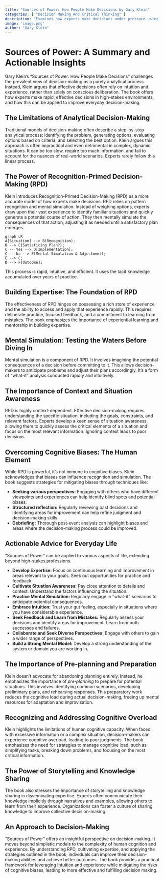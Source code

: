 ```yaml
---
title: "Sources of Power: How People Make Decisions by Gary Klein"
categories: [ "Decision Making And Critical Thinking" ]
description: "Examines how experts make decisions under pressure using recognition-primed decision making"
image: 'image.png'
author: "Gary Klein"
---
```

# Sources of Power: A Summary and Actionable Insights

Gary Klein's "Sources of Power: How People Make Decisions" challenges the prevalent view of decision-making as a purely analytical process. Instead, Klein argues that effective decisions often rely on intuition and experience, rather than solely on conscious deliberation.  The book offers how experts make rapid, effective decisions in high-stakes environments, and how this can be applied to improve everyday decision-making.

## The Limitations of Analytical Decision-Making

Traditional models of decision-making often describe a step-by-step analytical process: identifying the problem, generating options, evaluating options based on criteria, and selecting the best option. Klein argues this approach is often impractical and even detrimental in complex, dynamic situations.  It can be too slow, require too much information, and fail to account for the nuances of real-world scenarios. Experts rarely follow this linear process.

## The Power of Recognition-Primed Decision-Making (RPD)

Klein introduces Recognition-Primed Decision-Making (RPD) as a more accurate model of how experts make decisions. RPD relies on pattern recognition and mental simulation. Instead of weighing options, experts draw upon their vast experience to identify familiar situations and quickly generate a potential course of action. They then mentally simulate the consequences of that action, adjusting it as needed until a satisfactory plan emerges.

```mermaid
graph LR
A[Situation] --> B(Recognition);
B --> C{Satisficing Plan?};
C -- Yes --> D[Implementation];
C -- No --> E(Mental Simulation & Adjustment);
E --> C;
D --> F[Outcome];
```

This process is rapid, intuitive, and efficient. It uses the tacit knowledge accumulated over years of practice.

##  Building Expertise: The Foundation of RPD

The effectiveness of RPD hinges on possessing a rich store of experience and the ability to access and apply that experience rapidly. This requires deliberate practice, focused feedback, and a commitment to learning from mistakes. The book emphasizes the importance of experiential learning and mentorship in building expertise.

## Mental Simulation: Testing the Waters Before Diving In

Mental simulation is a component of RPD. It involves imagining the potential consequences of a decision before committing to it. This allows decision-makers to anticipate problems and adjust their plans accordingly. It's a form of "what-if" analysis conducted rapidly and intuitively.

##  The Importance of Context and Situation Awareness

RPD is highly context-dependent. Effective decision-making requires understanding the specific situation, including the goals, constraints, and relevant factors. Experts develop a keen sense of situation awareness, allowing them to quickly assess the critical elements of a situation and focus on the most relevant information. Ignoring context leads to poor decisions.


##  Overcoming Cognitive Biases:  The Human Element

While RPD is powerful, it's not immune to cognitive biases. Klein acknowledges that biases can influence recognition and simulation.  The book suggests strategies for mitigating biases through techniques like:

* **Seeking various perspectives:**  Engaging with others who have different viewpoints and experiences can help identify blind spots and potential biases.
* **Structured reflection:**  Regularly reviewing past decisions and identifying areas for improvement can help refine judgment and decision-making skills.
* **Debriefing:**  Thorough post-event analysis can highlight biases and areas where the decision-making process could be improved.

## Actionable Advice for Everyday Life

"Sources of Power" can be applied to various aspects of life, extending beyond high-stakes professions.

* **Develop Expertise:**  Focus on continuous learning and improvement in areas relevant to your goals. Seek out opportunities for practice and feedback.
* **Cultivate Situation Awareness:**  Pay close attention to details and context. Understand the factors influencing the situation.
* **Practice Mental Simulation:**  Regularly engage in "what-if" scenarios to anticipate potential consequences.
* **Embrace Intuition:**  Trust your gut feeling, especially in situations where you have considerable experience.
* **Seek Feedback and Learn from Mistakes:**  Regularly assess your decisions and identify areas for improvement. Learn from both successes and failures.
* **Collaborate and Seek Diverse Perspectives:** Engage with others to gain a wider range of perspectives.
* **Build a Strong Mental Model:** Develop a strong understanding of the system or domain you are working in.

## The Importance of Pre-planning and Preparation

Klein doesn't advocate for abandoning planning entirely. Instead, he emphasizes the importance of *pre-planning* to prepare for potential situations. This involves identifying common scenarios, developing preliminary plans, and rehearsing responses.  This preparatory work reduces the cognitive load during actual decision-making, freeing up mental resources for adaptation and improvisation.

## Recognizing and Addressing Cognitive Overload

Klein highlights the limitations of human cognitive capacity. When faced with excessive information or a complex situation, decision-makers can experience cognitive overload, leading to poor judgments.  The book emphasizes the need for strategies to manage cognitive load, such as simplifying tasks, breaking down problems, and focusing on the most critical information.


##  The Power of Storytelling and Knowledge Sharing

The book also stresses the importance of storytelling and knowledge sharing in disseminating expertise. Experts often communicate their knowledge implicitly through narratives and examples, allowing others to learn from their experience. Organizations can foster a culture of sharing knowledge to improve collective decision-making.


## An Approach to Decision-Making

"Sources of Power" offers an insightful perspective on decision-making. It moves beyond simplistic models to the complexity of human cognition and experience. By understanding RPD, cultivating expertise, and applying the strategies outlined in the book, individuals can improve their decision-making abilities and achieve better outcomes. The book provides a practical framework for leveraging intuition and experience while mitigating the risks of cognitive biases, leading to more effective and fulfilling decision making.

